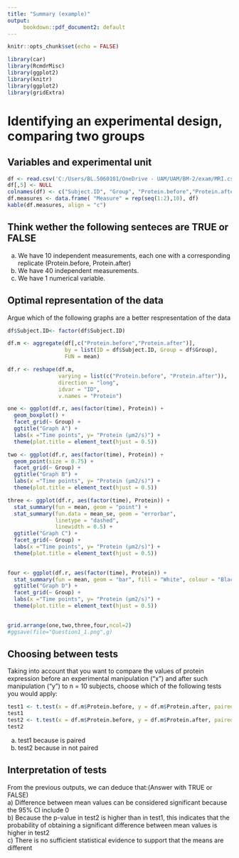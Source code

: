 ```yaml
---
title: "Summary (example)"
output:
     bookdown::pdf_document2: default
---
```


```r
knitr::opts_chunk$set(echo = FALSE)

library(car)
library(RcmdrMisc)
library(ggplot2)
library(knitr)
library(ggplot2)
library(gridExtra)
```

# Identifying an experimental design, comparing two groups  

## Variables and experimental unit

```r
df <- read.csv('C:/Users/BL.5060101/OneDrive - UAM/UAM/BM-2/exam/MRI.csv',  header = TRUE, sep = ";",)
df[,5] <- NULL
colnames(df) <- c("Subject.ID", "Group", "Protein.before","Protein.after")
df.measures <- data.frame( "Measure" = rep(seq(1:2),10), df)
kable(df.measures, align = "c")
```
## Think wether the following senteces are TRUE or FALSE
 (a) We have 10 independent measurements, each one with a corresponding replicate (Protein.before, Protein.after)
 (b) We have 40 independent measurements.
 (c) We have 1 numerical variable.
 

## Optimal representation of the data

Argue which of the following graphs are a better respresentation of the data

```r
df$Subject.ID<- factor(df$Subject.ID)

df.m <- aggregate(df[,c("Protein.before","Protein.after")], 
                  by = list(ID = df$Subject.ID, Group = df$Group),
                  FUN = mean)

df.r <- reshape(df.m, 
                varying = list(c("Protein.before", "Protein.after")),
                direction = "long",
                idvar = "ID",
                v.names = "Protein")

one <- ggplot(df.r, aes(factor(time), Protein)) + 
  geom_boxplot() + 
  facet_grid(~ Group) + 
  ggtitle("Graph A") + 
  labs(x ="Time points", y= "Protein (µm2/s)") + 
  theme(plot.title = element_text(hjust = 0.5))  

two <- ggplot(df.r, aes(factor(time), Protein)) + 
  geom_point(size = 0.75) + 
  facet_grid(~ Group) + 
  ggtitle("Graph B") + 
  labs(x ="Time points", y= "Protein (µm2/s)") + 
  theme(plot.title = element_text(hjust = 0.5))

three <- ggplot(df.r, aes(factor(time), Protein)) + 
  stat_summary(fun = mean, geom = "point") + 
  stat_summary(fun.data = mean_se, geom = "errorbar",
               linetype = "dashed", 
               linewidth = 0.5) + 
  ggtitle("Graph C") + 
  facet_grid(~ Group) + 
  labs(x ="Time points", y= "Protein (µm2/s)") + 
  theme(plot.title = element_text(hjust = 0.5))
  

four <- ggplot(df.r, aes(factor(time), Protein)) + 
  stat_summary(fun = mean, geom = "bar", fill = "White", colour = "Black") + 
  ggtitle("Graph D") + 
  facet_grid(~ Group) +
  labs(x ="Time points", y= "Protein (µm2/s)") + 
  theme(plot.title = element_text(hjust = 0.5))
 

grid.arrange(one,two,three,four,ncol=2)
#ggsave(file="Question1_1.png",g)
```
## Choosing between tests 

Taking into account that you want to compare the values of protein expression before an experimental manipulation ("x") and after such manipulation ("y") to n = 10 subjects, choose which of the following tests you would apply:
```r
test1 <- t.test(x = df.m$Protein.before, y = df.m$Protein.after, paired = TRUE, var.equal = FALSE)
test1
test2 <- t.test(x = df.m$Protein.before, y = df.m$Protein.after, paired = FALSE, var.equal = TRUE)
test2
```
a) test1 because is paired
b) test2 because in not paired

## Interpretation of tests  

From the previous outputs, we can deduce that:(Answer with TRUE or FALSE)  
a) Difference between mean values can be considered significant because the 95% CI include 0  
b) Because the p-value in test2 is higher than in test1, this indicates that the probability of   obtaining a significant difference between mean values is higher in test2  
c) There is no sufficient statistical evidence to support that the means are different  
